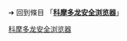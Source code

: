 {{LSR
  | article                = Comodo Dragon
  | latest release version = 92.0.4515.159
  | latest release date    = {{Start date and age|2021|09|27}}<ref>{{cite web|url=https://forums.comodo.com/news-announcements-feedback-cd/comodo-dragon-v9204515159-is-now-available-for-download-t127466.0.html|title=Comodo Dragon v92.0.4515.159 is now available for download|publisher=[[科摩多集团]]|accessdate=2021-11-16}}</ref>
}}<noinclude>

➔ 回到條目 「'''[[科摩多龙安全浏览器]]'''」

{{reflist}}

[[Category:最新穩定版模板|科摩多龙安全浏览器]]
</noinclude>